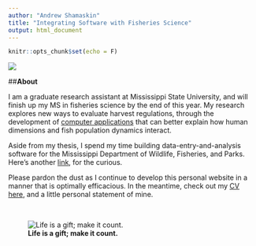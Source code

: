```yaml
---
author: "Andrew Shamaskin"
title: "Integrating Software with Fisheries Science"
output: html_document
---
```


```r
knitr::opts_chunk$set(echo = F)
```

![](figure/AndrewShamaskin_Photo.png)

##**About** 

I am a graduate research assistant at Mississippi State University, and will finish up my MS in fisheries science by the end of this year.  My research explores new ways to evaluate harvest regulations, through the development of [computer applications](https://acshamaskin.shinyapps.io/YPR_DN/) that can better explain how human dimensions and fish population dynamics interact. 

Aside from my thesis, I spend my time building data-entry-and-analysis software for the Mississippi Department of Wildlife, Fisheries, and Parks.  Here's another [link](https://www.researchgate.net/publication/311482238_The_End_Parenthesis_How_a_Fisheries_Student_Tackled_Programming), for the curious.

Please pardon the dust as I continue to develop this personal website in a manner that is optimally efficacious.  In the meantime, check out my [CV here](https://acshamaskin.github.io/figure/Andrew Challen Shamaskin CV .pdf), and a little personal statement of mine.  

<br>


![**Life is a gift; make it count.**](figure/Shamaskin_Flathead.png)




